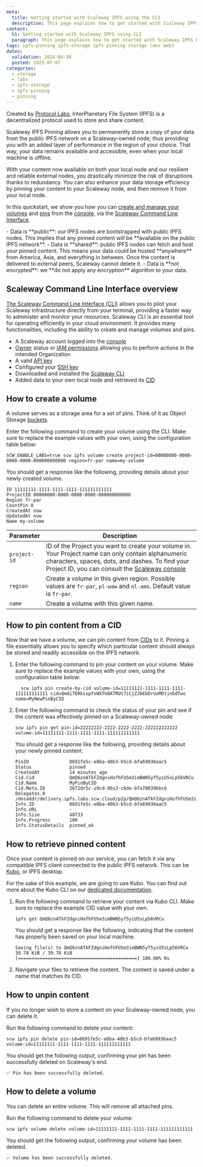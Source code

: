 ```yaml
---
meta:
  title: Getting started with Scaleway IPFS using the CLI
  description: This page explains how to get started with Scaleway IPFS Pinning using the CLI
content:
  h1: Getting started with Scaleway IPFS using CLI
  paragraph: This page explains how to get started with Scaleway IPFS Pinning using the CLI
tags: ipfs-pinning ipfs-storage ipfs pinning storage labs web3
dates:
  validation: 2024-04-30
  posted: 2023-07-07
categories:
  - storage
  - labs
  - ipfs-storage
  - ipfs-pinning
  - pinning
---
```


Created by [Protocol Labs](https://protocol.ai/), InterPlanetary File System (IPFS) is a decentralized protocol used to store and share content.

Scaleway IPFS Pinning allows you to permanently store a copy of your data from the public IPFS network on a Scaleway-owned node, thus providing you with an added layer of performance in the region of your choice. That way, your data remains available and accessible, even when your local machine is offline.

With your content now available on both your local node and our resilient and reliable external nodes, you drastically minimize the risk of disruptions thanks to redundancy. You can also enhance your data storage efficiency by pinning your content to your Scaleway node, and then remove it from your local node.

In this quickstart, we show you how you can [create and manage your volumes](/labs/ipfs-pinning/api-cli/volumes-operations/) and [pins](/labs/ipfs-pinning/api-cli/pin-operations/) from the [console](https://console.scaleway.com/login/), via the [Scaleway Command Line Interface](https://github.com/scaleway/scaleway-cli/).

<Message type="important">
  - Data is **public**: our IPFS nodes are bootstrapped with public IPFS nodes. This implies that any pinned content will be **available on the public IPFS network**.
  - Data is **shared**: public IPFS nodes can fetch and host your pinned content. This means your data could be hosted **anywhere** from America, Asia, and everything in between. Once the content is delivered to external peers, Scaleway cannot delete it.
  - Data is **not encrypted**: we **do not apply any encryption** algorithm to your data.
</Message>

## Scaleway Command Line Interface overview

[The Scaleway Command Line Interface (CLI)](https://github.com/scaleway/scaleway-cli/) allows you to pilot your Scaleway infrastructure directly from your terminal, providing a faster way to administer and monitor your resources. Scaleway CLI is an essential tool for operating efficiently in your cloud environment. It provides many functionalities, including the ability to create and manage volumes and pins.

<Macro id="requirements" />

- A Scaleway account logged into the [console](https://console.scaleway.com/)
- [Owner](/identity-and-access-management/iam/concepts/#owner/) status or [IAM permissions](/identity-and-access-management/iam/concepts/#permission/) allowing you to perform actions in the intended Organization
- A valid [API key](/identity-and-access-management/iam/how-to/create-api-keys/)
- Configured your [SSH key](/identity-and-access-management/organizations-and-projects/how-to/create-ssh-key/)
- Downloaded and installed the [Scaleway CLI](https://github.com/scaleway/scaleway-cli#scaleway-cli-v2/)
- Added data to your own local node and retrieved its [CID](/labs/ipfs-pinning/concepts/#content-identifier-cid/)

## How to create a volume

A volume serves as a storage area for a set of pins. Think of it as Object Storage [buckets](/storage/object/concepts/#bucket/).

Enter the following command to create your volume using the CLI. Make sure to replace the example values with your own, using the configuration table below:

```
SCW_ENABLE_LABS=true scw ipfs volume create project-id=00000000-0000-0000-0000-000000000000 region=fr-par name=my-volume
```

You should get a response like the following, providing details about your newly created volume.

```
ID 11111111-1111-1111-1111-111111111111
ProjectID 00000000-0000-0000-0000-000000000000
Region fr-par
CountPin 0
CreatedAt now
UpdatedAt now
Name my-volume
```

| Parameter    | Description                                                                                                                                                                                                                               |
|--------------|-------------------------------------------------------------------------------------------------------------------------------------------------------------------------------------------------------------------------------------------|
| `project-id` | ID of the Project you want to create your volume in. Your Project name can only contain alphanumeric characters, spaces, dots, and dashes. To find your Project ID, you can consult the [Scaleway console](https://console.scaleway.com/) |
| `region`     | Create a volume in this given region. Possible values are `fr-par`, `pl-waw` and `nl-ams`. Default value is `fr-par`.                                                                                                                     |
| `name`       | Create a volume with this given name.                                                                                                                                                                                                     |

## How to pin content from a CID

Now that we have a volume, we can pin content from [CIDs](/labs/ipfs-pinning/concepts/#content-identifier-(cid/)) to it. Pinning a file essentially allows you to specify which particular content should always be stored and readily accessible on the IPFS network.

1. Enter the following command to pin your content on your volume. Make sure to replace the example values with your own, using the configuration table below:
    ```
      scw ipfs pin create-by-cid volume-id=11111111-1111-1111-1111-111111111111 cid=Qmdi7ERksspfxWXfU8ATRUt7iCjZJbEbDrUoMDtjnbdTwo name=MyNewPinByCID
    ```

2. Enter the following command to check the status of your pin and see if the content was effectively pinned on a Scaleway-owned node:

    ```
    scw ipfs pin get pin-id=22222222-2222-2222-2222-222222222222 volume-id=11111111-1111-1111-1111-111111111111
    ```
    You should get a response like the following, providing details about your newly pinned content.
    ```
    PinID               0691fe5c-e8ba-40b3-b5cd-bfa69936aac5
    Status              pinned
    CreatedAt           14 minutes ago
    Cid.Cid             QmQ6znATkFZdgniHofhFUSm3imBWN5yf5yiU5sLp56VRCu
    Cid.Name            MyPinByCID
    Cid.Meta.ID         2672dr5c-z9cd-80s3-c6de-bfa70039bbc6
    Delegates.0         /dnsaddr/delivery.ipfs.labs.scw.cloud/p2p/QmQ6znATkFZdgniHofhFUSm3imBWN5yf5yiU5sLp56VRCu
    Info.ID             0691fe5c-e8ba-40b3-b5cd-bfa69936aac5
    Info.URL            -
    Info.Size           40733
    Info.Progress       100
    Info.StatusDetails  pinned_ok
    ```

## How to retrieve pinned content

Once your content is pinned on our service, you can fetch it via any compatible IPFS client connected to the public IPFS network. This can be [Kubo](https://docs.ipfs.tech/install/command-line/), or IPFS desktop.

For the sake of this example, we are going to use Kubo. You can find out more about the Kubo CLI on our [dedicated documentation](/labs/ipfs-pinning/api-cli/ipfs-cli/).

1. Run the following command to retrieve your content via Kubo CLI. Make sure to replace the example CID value with your own.
    ```
    ipfs get QmQ6znATkFZdgniHofhFUSm3imBWN5yf5yiU5sLp56VRCu
    ```
    You should get a response like the following, indicating that the content has properly been saved on your local machine.
    ```
    Saving file(s) to QmQ6znATkFZdgniHofhFUSm3imBWN5yf5yiU5sLp56VRCu
    39.78 KiB / 39.78 KiB [============================================] 100.00% 0s
    ```
2. Navigate your files to retrieve the content. The content is saved under a name that matches its CID.

## How to unpin content

If you no longer wish to store a content on your Scaleway-owned node, you can delete it.

Run the following command to delete your content:

```
scw ipfs pin delete pin-id=0691fe5c-e8ba-40b3-b5cd-bfa69936aac5 volume-id=11111111-1111-1111-1111-111111111111
```

You should get the following output, confirming your pin has been successfully deleted on Scaleway's end.

```
✅ Pin has been successfully deleted.
```

## How to delete a volume

You can delete an entire volume. This will remove all attached pins.

Run the following command to delete your volume:

```
scw ipfs volume delete volume-id=11111111-1111-1111-1111-111111111111
```

You should get the following output, confirming your volume has been deleted.

```
✅ Volume has been successfully deleted.
```